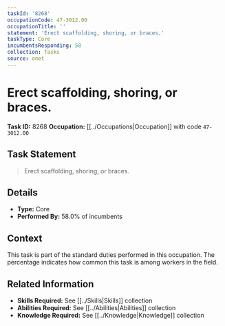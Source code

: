 ```yaml
---
taskId: '8268'
occupationCode: 47-3012.00
occupationTitle: ''
statement: 'Erect scaffolding, shoring, or braces.'
taskType: Core
incumbentsResponding: 58
collection: Tasks
source: onet
---
```

# Erect scaffolding, shoring, or braces.

**Task ID:** 8268
**Occupation:** [[../Occupations|Occupation]] with code `47-3012.00`

## Task Statement

> Erect scaffolding, shoring, or braces.

## Details

- **Type:** Core
- **Performed By:** 58.0% of incumbents

## Context

This task is part of the standard duties performed in this occupation. The percentage indicates how common this task is among workers in the field.

## Related Information

- **Skills Required:** See [[../Skills|Skills]] collection
- **Abilities Required:** See [[../Abilities|Abilities]] collection
- **Knowledge Required:** See [[../Knowledge|Knowledge]] collection
